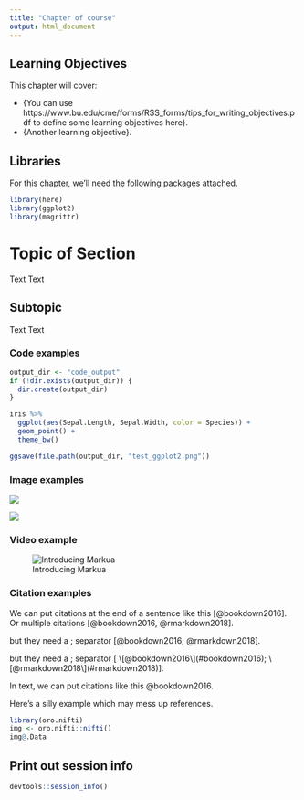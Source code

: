 ```yaml
---
title: "Chapter of course"
output: html_document
---
```


## Learning Objectives

This chapter will cover:  

- {You can use https://www.bu.edu/cme/forms/RSS_forms/tips_for_writing_objectives.pdf to define some learning objectives here}.
- {Another learning objective}.

## Libraries

For this chapter, we'll need the following packages attached. 

```r
library(here)
library(ggplot2)
library(magrittr)
```

# Topic of Section

Text Text

## Subtopic

Text Text 

### Code examples

```r
output_dir <- "code_output"
if (!dir.exists(output_dir)) {
  dir.create(output_dir)
}
```

```r
iris %>%
  ggplot(aes(Sepal.Length, Sepal.Width, color = Species)) +
  geom_point() +
  theme_bw()
```

```r
ggsave(file.path(output_dir, "test_ggplot2.png"))
```

### Image examples

![](resources/images/itcr_training_network.png)

![](resources/images/tools.png)

### Video example

![Introducing Markua](https://www.youtube.com/watch?t=105&v=VOCYL-FNbr0)

### Citation examples

We can put citations at the end of a sentence like this [@bookdown2016]. 
Or multiple citations [@bookdown2016, @rmarkdown2018]. 

but they need a ; separator [@bookdown2016; @rmarkdown2018]. 

but they need a ; separator [ \[@bookdown2016\](#bookdown2016); \[@rmarkdown2018\](#rmarkdown2018)]. 

In text, we can put citations like this @bookdown2016. 


Here's a silly example which may mess up references.

```r
library(oro.nifti)
img <- oro.nifti::nifti()
img@.Data
```

## Print out session info

```r
devtools::session_info()
```
